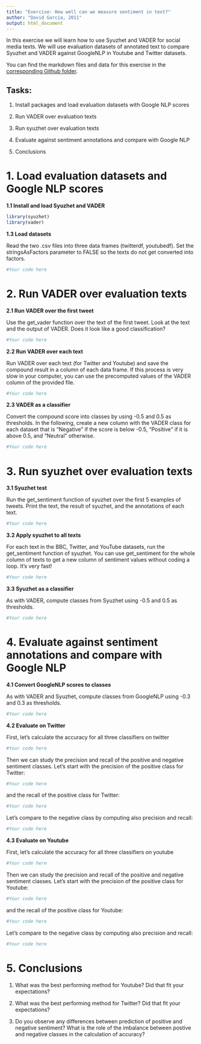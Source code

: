 ```yaml
---
title: "Exercise: How well can we measure sentiment in text?"
author: "David Garcia, 2011"
output: html_document
---
```


In this exercise we will learn how to use Syuzhet and VADER for social media texts. We will use evaluation datasets of annotated text to compare Syuzhet and VADER against GoogleNLP in Youtube and Twitter datasets.

You can find the markdown files and data for this exercise in the [corresponding Github folder](https://github.com/dgarcia-eu/SocialDataScience/tree/master/3_Affect/037_SentimentEvaluation).

## Tasks:

1. Install packages and load evaluation datasets with Google NLP scores

2. Run VADER over evaluation texts

3. Run syuzhet over evaluation texts

4. Evaluate against sentiment annotations and compare with Google NLP

5. Conclusions

# 1. Load evaluation datasets and Google NLP scores

**1.1 Install and load Syuzhet and VADER**
```r
library(syuzhet)
library(vader)
```

**1.3 Load datasets**

Read the two .csv files into three data frames (twitterdf, youtubedf). Set the stringsAsFactors parameter to FALSE so the texts do not get converted into factors.
```r
#Your code here
```

# 2. Run VADER over evaluation texts

**2.1 Run VADER over the first tweet**

Use the get_vader function over the text of the first tweet. Look at the text and the output of VADER. Does it look like a good classification?
```r
#Your code here
```

**2.2 Run VADER over each text**

Run VADER over each text (for Twitter and Youtube) and save the compound result in a column of each data frame. If this process is very slow in your computer, you can use the precomputed values of the VADER column of the provided file.
```r
#Your code here
```

**2.3 VADER as a classifier**

Convert the compound score into classes by using -0.5 and 0.5 as thresholds. In the following, create a new column with the VADER class for each dataset that is "Negative" if the score is below -0.5, "Positive" if it is above 0.5, and "Neutral" otherwise.

```r
#Your code here
```

# 3. Run syuzhet over evaluation texts

**3.1 Syuzhet test**

Run the get_sentiment function of syuzhet over the first 5 examples of tweets. Print the text, the result of syuzhet, and the annotations of each text.

```r
#Your code here
```


**3.2 Apply syuzhet to all texts**

For each text in the BBC, Twitter, and YouTube datasets, run the get_sentiment function of syuzhet. You can use get_sentiment for the whole column of texts to get a new column of sentiment values without coding a loop. It's very fast!

```r
#Your code here
```


**3.3 Syuzhet as a classifier**

As with VADER, compute classes from Syuzhet using -0.5 and 0.5 as thresholds.

```r
#Your code here
```

# 4. Evaluate against sentiment annotations and compare with Google NLP

**4.1 Convert GoogleNLP scores to classes**

As with VADER and Syuzhet, compute classes from GoogleNLP using -0.3 and 0.3 as thresholds.

```r
#Your code here
```

**4.2 Evaluate on Twitter**

First, let's calculate the accuracy for all three classifiers on twitter
```r
#Your code here
```

Then we can study the precision and recall of the positive and negative sentiment classes. Let's start with the precision of the positive class for Twitter:
```r
#Your code here
```

and the recall of the positive class for Twitter:
```r
#Your code here
```

Let's compare to the negative class by computing also precision and recall:
```r
#Your code here
```

**4.3 Evaluate on Youtube**

First, let's calculate the accuracy for all three classifiers on youtube
```r
#Your code here
```

Then we can study the precision and recall of the positive and negative sentiment classes. Let's start with the precision of the positive class for Youtube:
```r
#Your code here
```

and the recall of the positive class for Youtube:
```r
#Your code here
```

Let's compare to the negative class by computing also precision and recall:
```r
#Your code here
```


# 5. Conclusions

1. What was the best performing method for Youtube? Did that fit your expectations?

2. What was the best performing method for Twitter? Did that fit your expectations?

4. Do you observe any differences between prediction of positive and negative sentiment? What is the role of the imbalance between postive and negative classes in the calculation of accuracy?
